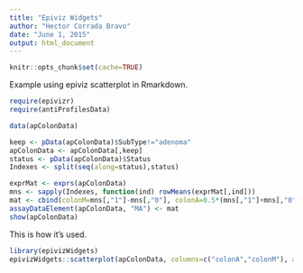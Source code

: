 ```yaml
---
title: "Epiviz Widgets"
author: "Hector Corrada Bravo"
date: "June 1, 2015"
output: html_document
---
```


```r
knitr::opts_chunk$set(cache=TRUE)
```

Example using epiviz scatterplot in Rmarkdown.

```r
require(epivizr)
require(antiProfilesData)

data(apColonData)
```

```r
keep <- pData(apColonData)$SubType!="adenoma"
apColonData <- apColonData[,keep]
status <- pData(apColonData)$Status
Indexes <- split(seq(along=status),status)

exprMat <- exprs(apColonData)
mns <- sapply(Indexes, function(ind) rowMeans(exprMat[,ind]))
mat <- cbind(colonM=mns[,"1"]-mns[,"0"], colonA=0.5*(mns[,"1"]+mns[,"0"]))
assayDataElement(apColonData, "MA") <- mat
show(apColonData)
```

This is how it's used.

```r
library(epivizWidgets)
epivizWidgets::scatterplot(apColonData, columns=c("colonA","colonM"), assay="MA")
```

